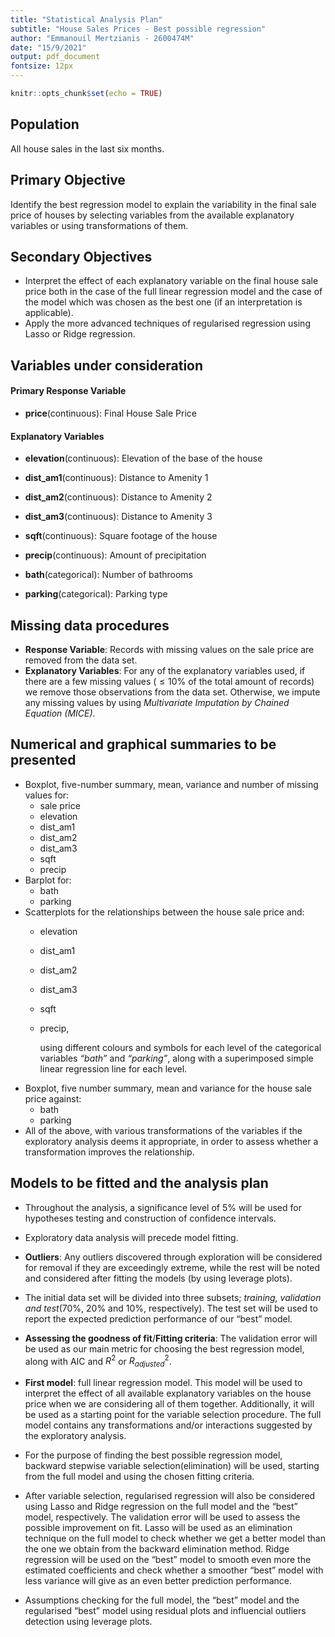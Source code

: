 ---
title: "Statistical Analysis Plan"
subtitle: "House Sales Prices - Best possible regression"
author: "Emmanouil Mertzianis - 2600474M"
date: "15/9/2021"
output: pdf_document
fontsize: 12px
---

```{r setup, include=FALSE}
knitr::opts_chunk$set(echo = TRUE)
```

## Population
All house sales in the last six months.


## Primary Objective
Identify the best regression model to explain the variability in the final sale price of houses by selecting variables from the available explanatory variables or using transformations of them.


## Secondary Objectives
- Interpret the effect of each explanatory variable on the final house sale price both in the case of the full linear regression model and the case of the model which was chosen as the best one (if an interpretation is applicable).
- Apply the more advanced techniques of regularised regression using Lasso or Ridge regression.


## Variables under consideration

#### Primary Response Variable
* **price**(continuous): Final House Sale Price

#### Explanatory Variables
* **elevation**(continuous): Elevation of the base of the house
* **dist_am1**(continuous): Distance to Amenity 1
* **dist_am2**(continuous): Distance to Amenity 2
* **dist_am3**(continuous): Distance to Amenity 3
* **sqft**(continuous): Square footage of the house
* **precip**(continuous): Amount of precipitation

* **bath**(categorical): Number of bathrooms
* **parking**(categorical): Parking type


## Missing data procedures
- **Response Variable**: Records with missing values on the sale price are removed from the data set.
- **Explanatory Variables**: For any of the explanatory variables used, if there are a few missing values ($\leq 10 \%$ of the total amount of records) we remove those observations from the data set. Otherwise, we impute any missing values by using _Multivariate Imputation by Chained Equation (MICE)_.


## Numerical and graphical summaries to be presented
* Boxplot, five-number summary, mean, variance and number of missing values for:
  - sale price
  - elevation
  - dist_am1
  - dist_am2
  - dist_am3
  - sqft
  - precip
  
* Barplot for:
  - bath
  - parking

* Scatterplots for the relationships between the house sale price and:
  - elevation
  - dist_am1
  - dist_am2
  - dist_am3
  - sqft
  - precip,

    using different colours and symbols for each level of the categorical variables _"bath"_ and _"parking"_, along with a superimposed simple linear regression line for each level.

* Boxplot, five number summary, mean and variance for the house sale price against:
  - bath
  - parking
  
* All of the above, with various transformations of the variables if the exploratory analysis deems it appropriate, in order to assess whether a transformation improves the relationship.



## Models to be fitted and the analysis plan
- Throughout the analysis, a significance level of 5% will be used for hypotheses testing and construction of confidence intervals.

- Exploratory data analysis will precede model fitting.

- **Outliers**: Any outliers discovered through exploration will be considered for removal if they are exceedingly extreme, while the rest will be noted and considered after fitting the models (by using leverage plots).

- The initial data set will be divided into three subsets; _training, validation and test_(70%, 20% and 10%, respectively). The test set will be used to report the expected prediction performance of our "best" model.

- **Assessing the goodness of fit**/**Fitting criteria**: The validation error will be used as our main metric for choosing the best regression model, along with AIC and $R^2$ or $R^2_{adjusted}$.

- **First model**: full linear regression model. This model will be used to interpret the effect of all available explanatory variables on the house price when we are considering all of them together. Additionally, it will be used as a starting point for the variable selection procedure. The full model contains any transformations and/or interactions suggested by the exploratory analysis.

- For the purpose of finding the best possible regression model, backward stepwise variable selection(elimination) will be used, starting from the full model and using the chosen fitting criteria.

- After variable selection, regularised regression will also be considered using Lasso and Ridge regression on the full model and the "best" model, respectively. The validation error will be used to assess the possible improvement on fit. Lasso will be used as an elimination technique on the full model to check whether we get a better model than the one we obtain from the backward elimination method. Ridge regression will be used on the "best" model to smooth even more the estimated coefficients and check whether a smoother "best" model with less variance will give as an even better prediction performance.

- Assumptions checking for the full model, the "best" model and the regularised "best" model using residual plots and influencial outliers detection using leverage plots.




